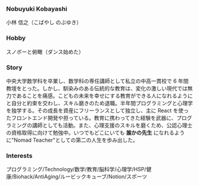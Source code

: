
<ProfilesWrapper>

### Nobuyuki Kobayashi

小林 信之（こばやし のぶゆき）

### Hobby

スノボーと俯瞰（ダンス始めた）

### Story

中央大学数学科を卒業し、数学科の専任講師として私立の中高一貫校で 6 年間教壇をとった。しかし、馴染みのある伝統的な教育は、変化の激しい現代では無力であることを痛感。こどもの未来を幸せにする教育ができる人になれるようにと自分と約束を交わし、スキル磨きのため退職。半年間プログラミングと心理学を独学する。その成長を資産にフリーランスとして独立し、主に React を使ったフロントエンド開発や担っている。教育に携わってきた経験を武器に、プログラミングの講師としても活動。また、心理支援のスキルを磨くため、公認心理士の資格取得に向けて勉強中。いつでもどこにいても **誰かの先生** になれるように"Nomad Teacher"としての第二の人生を歩み出した。

### Interests

プログラミング/Technology/数学/教育/脳科学/心理学/HSP/健康/Biohack/AntiAging/ルービックキューブ/Notion/スポーツ

</ProfilesWrapper>
